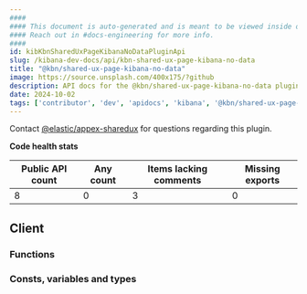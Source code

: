 ```yaml
---
####
#### This document is auto-generated and is meant to be viewed inside our experimental, new docs system.
#### Reach out in #docs-engineering for more info.
####
id: kibKbnSharedUxPageKibanaNoDataPluginApi
slug: /kibana-dev-docs/api/kbn-shared-ux-page-kibana-no-data
title: "@kbn/shared-ux-page-kibana-no-data"
image: https://source.unsplash.com/400x175/?github
description: API docs for the @kbn/shared-ux-page-kibana-no-data plugin
date: 2024-10-02
tags: ['contributor', 'dev', 'apidocs', 'kibana', '@kbn/shared-ux-page-kibana-no-data']
---
```




Contact [@elastic/appex-sharedux](https://github.com/orgs/elastic/teams/appex-sharedux) for questions regarding this plugin.

**Code health stats**

| Public API count  | Any count | Items lacking comments | Missing exports |
|-------------------|-----------|------------------------|-----------------|
| 8 | 0 | 3 | 0 |

## Client

### Functions
<DocDefinitionList data={kbnSharedUxPageKibanaNoDataObj.client.functions}/>

### Consts, variables and types
<DocDefinitionList data={kbnSharedUxPageKibanaNoDataObj.client.misc}/>

